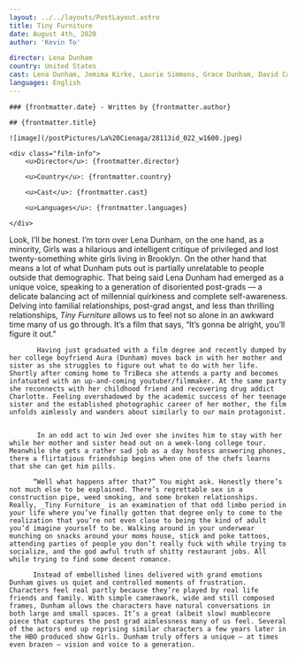 ```yaml
---
layout: ../../layouts/PostLayout.astro
title: Tiny Furniture
date: August 4th, 2020
author: 'Kevin To'

director: Lena Dunham
country: United States
cast: Lena Dunham, Jemima Kirke, Laurie Simmons, Grace Dunham, David Call, Alex Karpovsky, Amy Seimetz, Meritt Weaver
languages: English
---
```


<section class="post-info">

    ### {frontmatter.date} - Written by {frontmatter.author}

    ## {frontmatter.title}

    ![image](/postPictures/La%20Cienaga/28113id_022_w1600.jpeg)

    <div class="film-info">
        <u>Director</u>: {frontmatter.director}

        <u>Country</u>: {frontmatter.country}

        <u>Cast</u>: {frontmatter.cast}

        <u>Languages</u>: {frontmatter.languages}

    </div>

</section>

<article class="main-content">

Look, I’ll be honest. I’m torn over Lena Dunham, on the one hand, as a minority, Girls was a hilarious and intelligent critique of privileged and lost twenty-something white girls living in Brooklyn. On the other hand that means a lot of what Dunham puts out is partially unrelatable to people outside that demographic. That being said Lena Dunham had emerged as a unique voice, speaking to a generation of disoriented post-grads — a delicate balancing act of millennial quirkiness and complete self-awareness. Delving into familial relationships, post-grad angst, and less than thrilling relationships, _Tiny Furniture_ allows us to feel not so alone in an awkward time many of us go through. It’s a film that says, “It’s gonna be alright, you’ll figure it out."

           Having just graduated with a film degree and recently dumped by her college boyfriend Aura (Dunham) moves back in with her mother and sister as she struggles to figure out what to do with her life. Shortly after coming home to TriBeca she attends a party and becomes infatuated with an up-and-coming youtuber/filmmaker. At the same party she reconnects with her childhood friend and recovering drug addict Charlotte. Feeling overshadowed by the academic success of her teenage sister and the established photographic career of her mother, the film unfolds aimlessly and wanders about similarly to our main protagonist.


           In an odd act to win Jed over she invites him to stay with her while her mother and sister head out on a week-long college tour. Meanwhile she gets a rather sad job as a day hostess answering phones, there a flirtatious friendship begins when one of the chefs learns that she can get him pills.

          “Well what happens after that?” You might ask. Honestly there’s not much else to be explained. There’s regrettable sex in a construction pipe, weed smoking, and some broken relationships. Really, _Tiny Furniture_ is an examination of that odd limbo period in your life where you’ve finally gotten that degree only to come to the realization that you’re not even close to being the kind of adult you’d imagine yourself to be. Walking around in your underwear munching on snacks around your moms house, stick and poke tattoos, attending parties of people you don’t really fuck with while trying to socialize, and the god awful truth of shitty restaurant jobs. All while trying to find some decent romance.

          Instead of embellished lines delivered with grand emotions Dunham gives us quiet and controlled moments of frustration. Characters feel real partly because they’re played by real life friends and family. With simple camerawork, wide and still composed frames, Dunham allows the characters have natural conversations in both large and small spaces. It’s a great (albeit slow) mumblecore piece that captures the post grad aimlessness many of us feel. Several of the actors end up reprising similar characters a few years later in the HBO produced show Girls. Dunham truly offers a unique — at times even brazen — vision and voice to a generation.

</article>
